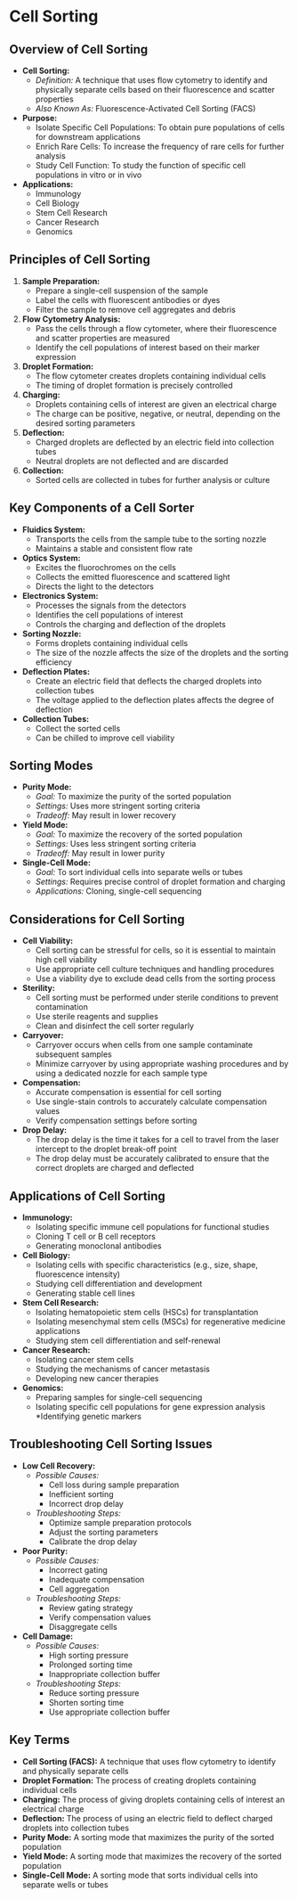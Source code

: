 # Cell Sorting {-}

## **Overview of Cell Sorting** {-}

*   **Cell Sorting:**
    *   *Definition:* A technique that uses flow cytometry to identify and physically separate cells based on their fluorescence and scatter properties
    *   *Also Known As:* Fluorescence-Activated Cell Sorting (FACS)
*   **Purpose:**
    *   Isolate Specific Cell Populations: To obtain pure populations of cells for downstream applications
    *   Enrich Rare Cells: To increase the frequency of rare cells for further analysis
    *   Study Cell Function: To study the function of specific cell populations in vitro or in vivo
*   **Applications:**
    *   Immunology
    *   Cell Biology
    *   Stem Cell Research
    *   Cancer Research
    *   Genomics

## **Principles of Cell Sorting** {-}

1.  **Sample Preparation:**
    *   Prepare a single-cell suspension of the sample
    *   Label the cells with fluorescent antibodies or dyes
    *   Filter the sample to remove cell aggregates and debris
2.  **Flow Cytometry Analysis:**
    *   Pass the cells through a flow cytometer, where their fluorescence and scatter properties are measured
    *   Identify the cell populations of interest based on their marker expression
3.  **Droplet Formation:**
    *   The flow cytometer creates droplets containing individual cells
    *   The timing of droplet formation is precisely controlled
4.  **Charging:**
    *   Droplets containing cells of interest are given an electrical charge
    *   The charge can be positive, negative, or neutral, depending on the desired sorting parameters
5.  **Deflection:**
    *   Charged droplets are deflected by an electric field into collection tubes
    *   Neutral droplets are not deflected and are discarded
6.  **Collection:**
    *   Sorted cells are collected in tubes for further analysis or culture

## **Key Components of a Cell Sorter** {-}

*   **Fluidics System:**
    *   Transports the cells from the sample tube to the sorting nozzle
    *   Maintains a stable and consistent flow rate
*   **Optics System:**
    *   Excites the fluorochromes on the cells
    *   Collects the emitted fluorescence and scattered light
    *   Directs the light to the detectors
*   **Electronics System:**
    *   Processes the signals from the detectors
    *   Identifies the cell populations of interest
    *   Controls the charging and deflection of the droplets
*   **Sorting Nozzle:**
    *   Forms droplets containing individual cells
    *   The size of the nozzle affects the size of the droplets and the sorting efficiency
*   **Deflection Plates:**
    *   Create an electric field that deflects the charged droplets into collection tubes
    *   The voltage applied to the deflection plates affects the degree of deflection
*   **Collection Tubes:**
    *   Collect the sorted cells
    *   Can be chilled to improve cell viability

## **Sorting Modes** {-}

*   **Purity Mode:**
    *   *Goal:* To maximize the purity of the sorted population
    *   *Settings:* Uses more stringent sorting criteria
    *   *Tradeoff:* May result in lower recovery
*   **Yield Mode:**
    *   *Goal:* To maximize the recovery of the sorted population
    *   *Settings:* Uses less stringent sorting criteria
    *   *Tradeoff:* May result in lower purity
*   **Single-Cell Mode:**
    *   *Goal:* To sort individual cells into separate wells or tubes
    *   *Settings:* Requires precise control of droplet formation and charging
    *   *Applications:* Cloning, single-cell sequencing

## **Considerations for Cell Sorting** {-}

*   **Cell Viability:**
    *   Cell sorting can be stressful for cells, so it is essential to maintain high cell viability
    *   Use appropriate cell culture techniques and handling procedures
    *   Use a viability dye to exclude dead cells from the sorting process
*   **Sterility:**
    *   Cell sorting must be performed under sterile conditions to prevent contamination
    *   Use sterile reagents and supplies
    *   Clean and disinfect the cell sorter regularly
*   **Carryover:**
    *   Carryover occurs when cells from one sample contaminate subsequent samples
    *   Minimize carryover by using appropriate washing procedures and by using a dedicated nozzle for each sample type
*   **Compensation:**
    *   Accurate compensation is essential for cell sorting
    *   Use single-stain controls to accurately calculate compensation values
    *   Verify compensation settings before sorting
*   **Drop Delay:**
    *   The drop delay is the time it takes for a cell to travel from the laser intercept to the droplet break-off point
    *   The drop delay must be accurately calibrated to ensure that the correct droplets are charged and deflected

## **Applications of Cell Sorting** {-}

*   **Immunology:**
    *   Isolating specific immune cell populations for functional studies
    *   Cloning T cell or B cell receptors
    *   Generating monoclonal antibodies
*   **Cell Biology:**
    *   Isolating cells with specific characteristics (e.g., size, shape, fluorescence intensity)
    *   Studying cell differentiation and development
    *   Generating stable cell lines
*   **Stem Cell Research:**
    *   Isolating hematopoietic stem cells (HSCs) for transplantation
    *   Isolating mesenchymal stem cells (MSCs) for regenerative medicine applications
    *   Studying stem cell differentiation and self-renewal
*   **Cancer Research:**
    *   Isolating cancer stem cells
    *   Studying the mechanisms of cancer metastasis
    *   Developing new cancer therapies
*   **Genomics:**
    *   Preparing samples for single-cell sequencing
    *   Isolating specific cell populations for gene expression analysis
    *Identifying genetic markers

## **Troubleshooting Cell Sorting Issues** {-}

*   **Low Cell Recovery:**
    *   *Possible Causes:*
        *   Cell loss during sample preparation
        *   Inefficient sorting
        *   Incorrect drop delay
    *   *Troubleshooting Steps:*
        *   Optimize sample preparation protocols
        *   Adjust the sorting parameters
        *   Calibrate the drop delay
*   **Poor Purity:**
    *   *Possible Causes:*
        *   Incorrect gating
        *   Inadequate compensation
        *   Cell aggregation
    *   *Troubleshooting Steps:*
        *   Review gating strategy
        *   Verify compensation values
        *   Disaggregate cells
*   **Cell Damage:**
    *   *Possible Causes:*
        *   High sorting pressure
        *   Prolonged sorting time
        *   Inappropriate collection buffer
    *   *Troubleshooting Steps:*
        *   Reduce sorting pressure
        *   Shorten sorting time
        *   Use appropriate collection buffer

## **Key Terms** {-}

*   **Cell Sorting (FACS):** A technique that uses flow cytometry to identify and physically separate cells
*   **Droplet Formation:** The process of creating droplets containing individual cells
*   **Charging:** The process of giving droplets containing cells of interest an electrical charge
*   **Deflection:** The process of using an electric field to deflect charged droplets into collection tubes
*   **Purity Mode:** A sorting mode that maximizes the purity of the sorted population
*   **Yield Mode:** A sorting mode that maximizes the recovery of the sorted population
*   **Single-Cell Mode:** A sorting mode that sorts individual cells into separate wells or tubes
